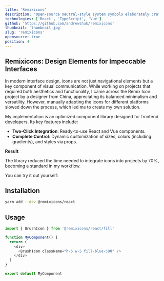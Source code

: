 ```yaml
---
title: 'Remixicons'
description: 'Open-source neutral-style system symbols elaborately crafted for frontend developers.'
technologies: ['React', 'TypeScript', 'Vue']
github: 'https://github.com/andrewzhuk/remixicons'
thumbnail: 'thumbnail.jpg'
slug: 'remixicons'
opensource: true
position: 4
---
```


## Remixicons: Design Elements for Impeccable Interfaces

In modern interface design, icons are not just navigational elements but a key component of visual communication. While working on projects that required both aesthetics and functionality, I came across the Remix Icon project by a designer from China, appreciating its balanced minimalism and versatility. However, manually adapting the icons for different platforms slowed down the process, which led me to create my own solution.

My implementation is an optimized component library designed for frontend developers. Its key features include:

- **Two-Click Integration**: Ready-to-use React and Vue components.
- **Complete Control**: Dynamic customization of sizes, colors (including gradients), and styles via props.

**Result**:

The library reduced the time needed to integrate icons into projects by 70%, becoming a standard in my workflow.

You can try it out yourself:

## Installation

```bash
yarn add --dev @remixicons/react
```

## Usage

```javascript
import { BrushIcon } from '@remixicons/react/fill'

function MyComponent() {
  return (
    <div>
      <BrushIcon className="h-5 w-5 fill-blue-500" />
    </div>
  )
}

export default MyComponent
```
